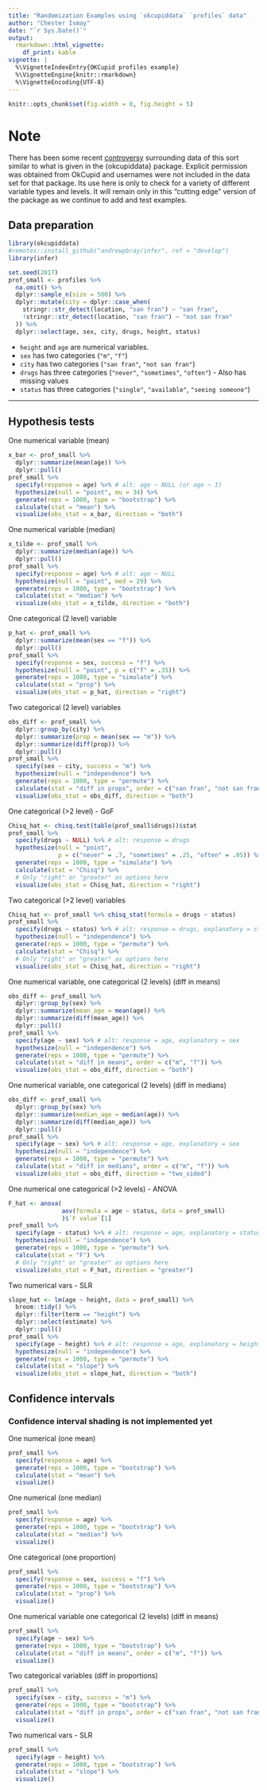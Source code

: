 ```yaml
---
title: "Randomization Examples using `okcupiddata` `profiles` data"
author: "Chester Ismay"
date: "`r Sys.Date()`"
output: 
  rmarkdown::html_vignette:
    df_print: kable
vignette: |
  %\VignetteIndexEntry{OKCupid profiles example}
  %\VignetteEngine{knitr::rmarkdown}
  %\VignetteEncoding{UTF-8}
---
```


```r
knitr::opts_chunk$set(fig.width = 8, fig.height = 5) 
```

# Note

There has been some recent [controversy](https://www.wired.com/2016/05/okcupid-study-reveals-perils-big-data-science/) 
surrounding data of this sort similar to what is given in the {okcupiddata}
package. Explicit permission was obtained from OkCupid and usernames were not
included in the data set for that package. Its use here is only
to check for a variety of different variable types and levels. It will remain 
only in this "cutting edge" version of the package as we continue to add 
and test examples.

## Data preparation

```r
library(okcupiddata)
#remotes::install_github("andrewpbray/infer", ref = "develop")
library(infer)

set.seed(2017)
prof_small <- profiles %>% 
  na.omit() %>% 
  dplyr::sample_n(size = 500) %>% 
  dplyr::mutate(city = dplyr::case_when(
    stringr::str_detect(location, "san fran") ~ "san fran",
    !stringr::str_detect(location, "san fran") ~ "not san fran"
  )) %>% 
  dplyr::select(age, sex, city, drugs, height, status)
```

- `height` and `age` are numerical variables.
- `sex` has two categories (`"m"`, `"f"`)
- `city` has two categories (`"san fran"`, `"not san fran"`)
- `drugs` has three categories (`"never"`, `"sometimes"`, `"often"`) - Also has missing values
- `status` has three categories (`"single"`, `"available"`, `"seeing someone"`)

***

## Hypothesis tests

One numerical variable (mean)

```r
x_bar <- prof_small %>% 
  dplyr::summarize(mean(age)) %>% 
  dplyr::pull()
prof_small %>%
  specify(response = age) %>% # alt: age ~ NULL (or age ~ 1)
  hypothesize(null = "point", mu = 34) %>% 
  generate(reps = 1000, type = "bootstrap") %>% 
  calculate(stat = "mean") %>% 
  visualize(obs_stat = x_bar, direction = "both")
```

One numerical variable (median)

```r
x_tilde <- prof_small %>% 
  dplyr::summarize(median(age)) %>% 
  dplyr::pull()
prof_small %>%
  specify(response = age) %>% # alt: age ~ NULL
  hypothesize(null = "point", med = 29) %>% 
  generate(reps = 1000, type = "bootstrap") %>% 
  calculate(stat = "median") %>% 
  visualize(obs_stat = x_tilde, direction = "both")
```

One categorical (2 level) variable

```r
p_hat <- prof_small %>% 
  dplyr::summarize(mean(sex == "f")) %>% 
  dplyr::pull()
prof_small %>%
  specify(response = sex, success = "f") %>%
  hypothesize(null = "point", p = c("f" = .35)) %>% 
  generate(reps = 1000, type = "simulate") %>% 
  calculate(stat = "prop") %>% 
  visualize(obs_stat = p_hat, direction = "right")
```

Two categorical (2 level) variables

```r
obs_diff <- prof_small %>% 
  dplyr::group_by(city) %>% 
  dplyr::summarize(prop = mean(sex == "m")) %>%
  dplyr::summarize(diff(prop)) %>%
  dplyr::pull()
prof_small %>%
  specify(sex ~ city, success = "m") %>%
  hypothesize(null = "independence") %>%
  generate(reps = 1000, type = "permute") %>%
  calculate(stat = "diff in props", order = c("san fran", "not san fran")) %>% 
  visualize(obs_stat = obs_diff, direction = "both")
```

One categorical (>2 level) - GoF

```r
Chisq_hat <- chisq.test(table(prof_small$drugs))$stat
prof_small %>%
  specify(drugs ~ NULL) %>% # alt: response = drugs
  hypothesize(null = "point", 
              p = c("never" = .7, "sometimes" = .25, "often" = .05)) %>%
  generate(reps = 1000, type = "simulate") %>%
  calculate(stat = "Chisq") %>% 
  # Only "right" or "greater" as options here
  visualize(obs_stat = Chisq_hat, direction = "right")
```

Two categorical (>2 level) variables

```r
Chisq_hat <- prof_small %>% chisq_stat(formula = drugs ~ status)
prof_small %>%
  specify(drugs ~ status) %>% # alt: response = drugs, explanatory = status
  hypothesize(null = "independence") %>%
  generate(reps = 1000, type = "permute") %>%
  calculate(stat = "Chisq") %>% 
  # Only "right" or "greater" as options here
  visualize(obs_stat = Chisq_hat, direction = "right")
```

One numerical variable, one categorical (2 levels) (diff in means)

```r
obs_diff <- prof_small %>% 
  dplyr::group_by(sex) %>% 
  dplyr::summarize(mean_age = mean(age)) %>% 
  dplyr::summarize(diff(mean_age)) %>% 
  dplyr::pull()
prof_small %>%
  specify(age ~ sex) %>% # alt: response = age, explanatory = sex
  hypothesize(null = "independence") %>%
  generate(reps = 1000, type = "permute") %>%
  calculate(stat = "diff in means", order = c("m", "f")) %>% 
  visualize(obs_stat = obs_diff, direction = "both")
```

One numerical variable, one categorical (2 levels) (diff in medians)

```r
obs_diff <- prof_small %>% 
  dplyr::group_by(sex) %>% 
  dplyr::summarize(median_age = median(age)) %>% 
  dplyr::summarize(diff(median_age)) %>% 
  dplyr::pull()
prof_small %>%
  specify(age ~ sex) %>% # alt: response = age, explanatory = sex
  hypothesize(null = "independence") %>%
  generate(reps = 1000, type = "permute") %>%
  calculate(stat = "diff in medians", order = c("m", "f")) %>% 
  visualize(obs_stat = obs_diff, direction = "two_sided")
```

One numerical one categorical (>2 levels) -  ANOVA

```r
F_hat <- anova(
               aov(formula = age ~ status, data = prof_small)
               )$`F value`[1]
prof_small %>%
  specify(age ~ status) %>% # alt: response = age, explanatory = status
  hypothesize(null = "independence") %>%
  generate(reps = 1000, type = "permute") %>%
  calculate(stat = "F") %>% 
  # Only "right" or "greater" as options here
  visualize(obs_stat = F_hat, direction = "greater")
```

Two numerical vars - SLR 

```r
slope_hat <- lm(age ~ height, data = prof_small) %>% 
  broom::tidy() %>% 
  dplyr::filter(term == "height") %>% 
  dplyr::select(estimate) %>% 
  dplyr::pull()
prof_small %>%
  specify(age ~ height) %>% # alt: response = age, explanatory = height
  hypothesize(null = "independence") %>%
  generate(reps = 1000, type = "permute") %>%
  calculate(stat = "slope") %>% 
  visualize(obs_stat = slope_hat, direction = "both")
```

## Confidence intervals

### Confidence interval shading is not implemented yet

One numerical (one mean)

```r
prof_small %>%
  specify(response = age) %>%
  generate(reps = 1000, type = "bootstrap") %>%
  calculate(stat = "mean") %>% 
  visualize()
```

One numerical (one median)

```r
prof_small %>%
  specify(response = age) %>%
  generate(reps = 1000, type = "bootstrap") %>%
  calculate(stat = "median") %>% 
  visualize()
```

One categorical (one proportion)

```r
prof_small %>%
  specify(response = sex, success = "f") %>%
  generate(reps = 1000, type = "bootstrap") %>%
  calculate(stat = "prop") %>% 
  visualize()
```

One numerical variable one categorical (2 levels) (diff in means)

```r
prof_small %>%
  specify(age ~ sex) %>%
  generate(reps = 1000, type = "bootstrap") %>%
  calculate(stat = "diff in means", order = c("m", "f")) %>% 
  visualize()
```

Two categorical variables (diff in proportions)

```r
prof_small %>%
  specify(sex ~ city, success = "m") %>%
  generate(reps = 1000, type = "bootstrap") %>%
  calculate(stat = "diff in props", order = c("san fran", "not san fran")) %>% 
  visualize()
```

Two numerical vars - SLR

```r
prof_small %>%
  specify(age ~ height) %>% 
  generate(reps = 1000, type = "bootstrap") %>%
  calculate(stat = "slope") %>% 
  visualize()
```
